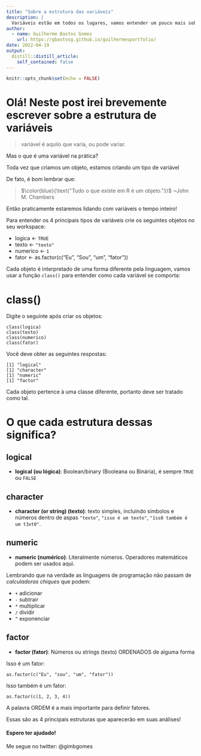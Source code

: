 ```yaml
---
title: "Sobre a estrutura das variáveis"
description: |
  Variáveis estão em todos os lugares, vamos entender um pouco mais sobre suas estruturas em R.
author:
  - name: Guilherme Bastos Gomes
    url: https://gbastosg.github.io/guilhermesportfolio/
date: 2022-04-19
output:
  distill::distill_article:
    self_contained: false
---
```



```r
knitr::opts_chunk$set(echo = FALSE)
```

# Olá! Neste post irei brevemente escrever sobre a estrutura de variáveis

>variável é aquilo que varia, ou pode variar.

Mas o que é uma variável na prática?

Toda vez que criamos um objeto, estamos criando um tipo de variável

De fato, é bom lembrar que:

> $\color{blue}{\text{"Tudo o que existe em R é um objeto."}}$
~John M. Chambers

Então praticamente estaremos lidando com variáveis o tempo inteiro!

Para entender os 4 principais tipos de variáveis crie os seguintes objetos no seu workspace:

* logica <- `TRUE`
* texto <- `"texto"`
* numerico <- `1`
* fator <- as.factor(c("Eu", "Sou", "um", "fator"))

Cada objeto é interpretado de uma forma diferente pela linguagem, vamos usar a função `class()` para entender como cada variável se comporta:

# class()

Digite o seguinte após criar os objetos:

```
class(logica)
class(texto)
class(numerico)
class(fator)
```

Você deve obter as seguintes respostas:

```
[1] "logical"
[1] "character"
[1] "numeric"
[1] "factor"
```

Cada objeto pertence à uma classe diferente, portanto deve ser tratado como tal.

# O que cada estrutura dessas significa?

## logical

* **logical (ou lógica)**: Boolean/binary (Booleana ou Binária), é sempre `TRUE` ou `FALSE`

## character

* **character (or string) (texto)**: texto simples, incluindo simbolos e números dentro de aspas `"texto"`, `"isso é um texto"`, `"1ss0 também é um t3xt0"`.

## numeric

* **numeric (numérico)**: Literalmente números. Operadores matemáticos podem ser usados aqui.

Lembrando que na verdade as linguagens de programação não passam de *calculadoras chiques* que podem:

* `+` adicionar
* `-` subtrair
* `*` multiplicar
* `/` dividir
* `^` exponenciar

## factor

* **factor (fator)**: Números ou strings (texto) ORDENADOS de alguma forma

Isso é um fator:
```
as.factor(c("Eu", "sou", "um", "fator"))
```
Isso também é um fator:
```
as.factor(c(1, 2, 3, 4))
```
A palavra ORDEM é a mais importante para definir fatores.


Essas são as 4 principais estruturas que aparecerão em suas análises!

#### Espero ter ajudado!
Me segue no twitter: @gimbgomes
